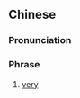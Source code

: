 ==Chinese==
{{zh-forms|type=112|lit=until one shouts for help}}

===Pronunciation===
{{zh-pron
|c=dou3 aai3 gau3 meng6
|cat=ph
}}

===Phrase===
{{zh-phrase}}

# {{lb|zh|Cantonese}} [[very]] {{attention|zh|possibly too vague}}
#: {{zh-x|蠢 到嗌救命|'''outrageously''' stupid|C}}